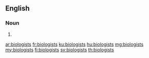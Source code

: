 ==English==

===Noun===
{{head|en|noun plural form}}

# {{plural of|biologist|lang=en}}

[[ar:biologists]]
[[fr:biologists]]
[[ku:biologists]]
[[hu:biologists]]
[[mg:biologists]]
[[my:biologists]]
[[fi:biologists]]
[[sv:biologists]]
[[th:biologists]]